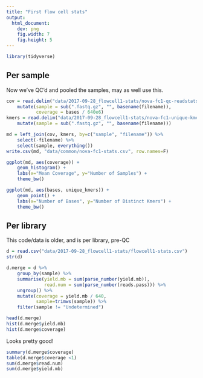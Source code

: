 ```yaml
---
title: "First flow cell stats"
output:
  html_document:
    dev: png
    fig.width: 7
    fig.height: 5
---
```


```r
library(tidyverse)
```

## Per sample

Now we've QC'd and pooled the samples, may as well use this.

```r
cov = read.delim("data/2017-09-28_flowcell1-stats/nova-fc1-qc-readstats.tsv", stringsAsFactors=F) %>%
    mutate(sample = sub(".fastq.gz", "", basename(filename)),
           coverage = bases / 640e6)
kmers = read.delim("data/2017-09-28_flowcell1-stats/nova-fc1-unique-kmers.tsv", stringsAsFactors=F) %>%
    mutate(sample = sub(".fastq.gz", "", basename(filename)))

md = left_join(cov, kmers, by=c("sample", "filename")) %>%
    select(-filename) %>%
    select(sample, everything())
write.csv(md, "data/common/nova-fc1-stats.csv", row.names=F)
```

```r
ggplot(md, aes(coverage)) + 
    geom_histogram() +
    labs(x="Mean Coverage", y="Number of Samples") +
    theme_bw()
```

```r
ggplot(md, aes(bases, unique_kmers)) + 
    geom_point() +
    labs(x="Number of Bases", y="Number of Distinct Kmers") +
    theme_bw()
```


## Per library

This code/data is older, and is per library, pre-QC


```r
d = read.csv("data/2017-09-28_flowcell1-stats/flowcell1-stats.csv")
str(d)
```

```r
d.merge = d %>%
    group_by(sample) %>%
    summarise(yield.mb = sum(parse_number(yield.mb)),
              read.num = sum(parse_number(reads.pass))) %>%
    ungroup() %>%
    mutate(coverage = yield.mb / 640,
           sample=trimws(sample)) %>%
    filter(sample != "Undetermined")

head(d.merge)
hist(d.merge$yield.mb)
hist(d.merge$coverage)
```

Looks pretty good!

```r
summary(d.merge$coverage)
table(d.merge$coverage <1)
sum(d.merge$read.num)
sum(d.merge$yield.mb)
```

